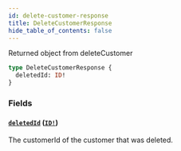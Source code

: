 ```yaml
---
id: delete-customer-response
title: DeleteCustomerResponse
hide_table_of_contents: false
---
```



Returned object from deleteCustomer

```graphql
type DeleteCustomerResponse {
  deletedId: ID!
}
```


### Fields

#### [`deletedId`](#) ([`ID!`](/demand/api/graphql-admin/reference/scalars/id))

The customerId of the customer that was deleted.




